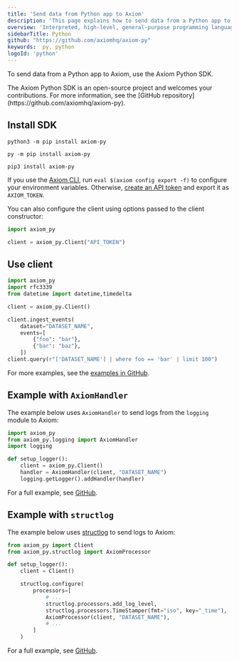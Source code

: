 ```yaml
---
title: 'Send data from Python app to Axiom'
description: 'This page explains how to send data from a Python app to Axiom.'
overview: 'Interpreted, high-level, general-purpose programming language'
sidebarTitle: Python
github: "https://github.com/axiomhq/axiom-py"
keywords:  py, python
logoId: 'python'
---
```



To send data from a Python app to Axiom, use the Axiom Python SDK.

<Note>
The Axiom Python SDK is an open-source project and welcomes your contributions. For more information, see the [GitHub repository](https://github.com/axiomhq/axiom-py).
</Note>

<Prerequisites />

## Install SDK

<CodeGroup>

```shell Linux / MacOS
python3 -m pip install axiom-py
```

```shell Windows
py -m pip install axiom-py
```

```shell pip
pip3 install axiom-py
```

</CodeGroup>

If you use the [Axiom CLI](/reference/cli), run `eval $(axiom config export -f)` to configure your environment variables. Otherwise, [create an API token](/reference/tokens) and export it as `AXIOM_TOKEN`.

You can also configure the client using options passed to the client constructor:

```py
import axiom_py

client = axiom_py.Client("API_TOKEN")
```

## Use client

```py
import axiom_py
import rfc3339
from datetime import datetime,timedelta

client = axiom_py.Client()

client.ingest_events(
    dataset="DATASET_NAME",
    events=[
        {"foo": "bar"},
        {"bar": "baz"},
    ])
client.query(r"['DATASET_NAME'] | where foo == 'bar' | limit 100")
```

For more examples, see the [examples in GitHub](https://github.com/axiomhq/axiom-py/tree/main/examples/client_example.py).

## Example with `AxiomHandler`

The example below uses `AxiomHandler` to send logs from the `logging` module to Axiom:

```python
import axiom_py
from axiom_py.logging import AxiomHandler
import logging

def setup_logger():
    client = axiom_py.Client()
    handler = AxiomHandler(client, "DATASET_NAME")
    logging.getLogger().addHandler(handler)
```

For a full example, see [GitHub](https://github.com/axiomhq/axiom-py/tree/main/examples/logger_example.py).

## Example with `structlog`

The example below uses [structlog](https://github.com/hynek/structlog) to send logs to Axiom:

```python
from axiom_py import Client
from axiom_py.structlog import AxiomProcessor

def setup_logger():
    client = Client()

    structlog.configure(
        processors=[
            # ...
            structlog.processors.add_log_level,
            structlog.processors.TimeStamper(fmt="iso", key="_time"),
            AxiomProcessor(client, "DATASET_NAME"),
            # ...
        ]
    )
```

For a full example, see [GitHub](https://github.com/axiomhq/axiom-py/tree/main/examples/structlog_example.py).
